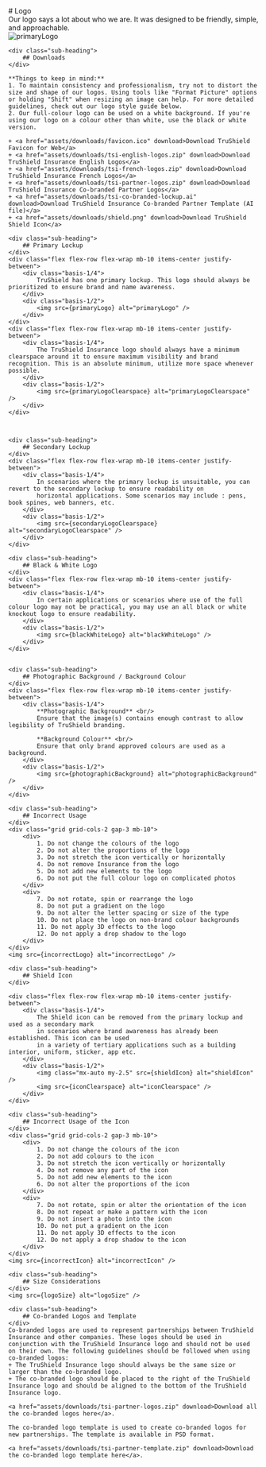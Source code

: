 



<Meta title="Brand Identity/Logo" />

<div class="main-container">
    <div class="heading">
        # Logo
    </div>
    <div class="flex flex-row flex-wrap mb-10 items-center justify-between">
        <div class="basis-1/4">
            Our logo says a lot about who we are. It was designed to be friendly, simple, and approachable.
        </div>
        <div class="basis-1/2">
            <img src={primaryLogo} alt="primaryLogo" />
        </div>
    </div>

    <div class="sub-heading">
        ## Downloads
    </div>

    **Things to keep in mind:**
    1. To maintain consistency and professionalism, try not to distort the size and shape of our logos. Using tools like "Format Picture" options or holding "Shift" when resizing an image can help. For more detailed guidelines, check out our logo style guide below.
    2. Our full-colour logo can be used on a white background. If you're using our logo on a colour other than white, use the black or white version.

    + <a href="assets/downloads/favicon.ico" download>Download TruShield Favicon for Web</a>
    + <a href="assets/downloads/tsi-english-logos.zip" download>Download TruShield Insurance English Logos</a>
    + <a href="assets/downloads/tsi-french-logos.zip" download>Download TruShield Insurance French Logos</a>
    + <a href="assets/downloads/tsi-partner-logos.zip" download>Download TruShield Insurance Co-branded Partner Logos</a>
    + <a href="assets/downloads/tsi-co-branded-lockup.ai" download>Download TruShield Insurance Co-branded Partner Template (AI file)</a>
    + <a href="assets/downloads/shield.png" download>Download TruShield Shield Icon</a>

    <div class="sub-heading">
        ## Primary Lockup
    </div>
    <div class="flex flex-row flex-wrap mb-10 items-center justify-between">
        <div class="basis-1/4">
            TruShield has one primary lockup. This logo should always be prioritized to ensure brand and name awareness.
        </div>
        <div class="basis-1/2">
            <img src={primaryLogo} alt="primaryLogo" />
        </div>
    </div>
    <div class="flex flex-row flex-wrap mb-10 items-center justify-between">
        <div class="basis-1/4">
            The TruShield Insurance logo should always have a minimum clearspace around it to ensure maximum visibility and brand recognition. This is an absolute minimum, utilize more space whenever possible.
        </div>
        <div class="basis-1/2">
            <img src={primaryLogoClearspace} alt="primaryLogoClearspace" />
        </div>
    </div>



    <div class="sub-heading">
        ## Secondary Lockup
    </div>
    <div class="flex flex-row flex-wrap mb-10 items-center justify-between">
        <div class="basis-1/4">
            In scenarios where the primary lockup is unsuitable, you can revert to the secondary lockup to ensure readability on
            horizontal applications. Some scenarios may include : pens, book spines, web banners, etc.
        </div>
        <div class="basis-1/2">
            <img src={secondaryLogoClearspace} alt="secondaryLogoClearspace" />
        </div>
    </div>

    <div class="sub-heading">
        ## Black & White Logo
    </div>
    <div class="flex flex-row flex-wrap mb-10 items-center justify-between">
        <div class="basis-1/4">
            In certain applications or scenarios where use of the full colour logo may not be practical, you may use an all black or white knockout logo to ensure readability.
        </div>
        <div class="basis-1/2">
            <img src={blackWhiteLogo} alt="blackWhiteLogo" />
        </div>
    </div>


    <div class="sub-heading">
        ## Photographic Background / Background Colour
    </div>
    <div class="flex flex-row flex-wrap mb-10 items-center justify-between">
        <div class="basis-1/4">
            **Photographic Background** <br/>
            Ensure that the image(s) contains enough contrast to allow legibility of TruShield branding.

            **Background Colour** <br/>
            Ensure that only brand approved colours are used as a background.
        </div>
        <div class="basis-1/2">
            <img src={photographicBackground} alt="photographicBackground" />
        </div>
    </div>

    <div class="sub-heading">
        ## Incorrect Usage
    </div>
    <div class="grid grid-cols-2 gap-3 mb-10">
        <div>
            1. Do not change the colours of the logo
            2. Do not alter the proportions of the logo
            3. Do not stretch the icon vertically or horizontally
            4. Do not remove Insurance from the logo
            5. Do not add new elements to the logo
            6. Do not put the full colour logo on complicated photos
        </div>
        <div>
            7. Do not rotate, spin or rearrange the logo
            8. Do not put a gradient on the logo
            9. Do not alter the letter spacing or size of the type
            10. Do not place the logo on non-brand colour backgrounds
            11. Do not apply 3D effects to the logo
            12. Do not apply a drop shadow to the logo
        </div>
    </div>
    <img src={incorrectLogo} alt="incorrectLogo" />

    <div class="sub-heading">
        ## Shield Icon
    </div>

    <div class="flex flex-row flex-wrap mb-10 items-center justify-between">
        <div class="basis-1/4">
            The Shield icon can be removed from the primary lockup and used as a secondary mark
            in scenarios where brand awareness has already been established. This icon can be used
            in a variety of tertiary applications such as a building interior, uniform, sticker, app etc.
        </div>
        <div class="basis-1/2">
            <img class="mx-auto my-2.5" src={shieldIcon} alt="shieldIcon" />
            <img src={iconClearspace} alt="iconClearspace" />
        </div>
    </div>

    <div class="sub-heading">
        ## Incorrect Usage of the Icon
    </div>
    <div class="grid grid-cols-2 gap-3 mb-10">
        <div>
            1. Do not change the colours of the icon
            2. Do not add colours to the icon
            3. Do not stretch the icon vertically or horizontally
            4. Do not remove any part of the icon
            5. Do not add new elements to the icon
            6. Do not alter the proportions of the icon
        </div>
        <div>
            7. Do not rotate, spin or alter the orientation of the icon
            8. Do not repeat or make a pattern with the icon
            9. Do not insert a photo into the icon
            10. Do not put a gradient on the icon
            11. Do not apply 3D effects to the icon
            12. Do not apply a drop shadow to the icon
        </div>
    </div>
    <img src={incorrectIcon} alt="incorrectIcon" />

    <div class="sub-heading">
        ## Size Considerations
    </div>
    <img src={logoSize} alt="logoSize" />

    <div class="sub-heading">
        ## Co-branded Logos and Template
    </div>
    Co-branded logos are used to represent partnerships between TruShield Insurance and other companies. These logos should be used in conjunction with the TruShield Insurance logo and should not be used on their own. The following guidelines should be followed when using co-branded logos:
    + The TruShield Insurance logo should always be the same size or larger than the co-branded logo.
    + The co-branded logo should be placed to the right of the TruShield Insurance logo and should be aligned to the bottom of the TruShield Insurance logo.

    <a href="assets/downloads/tsi-partner-logos.zip" download>Download all the co-branded logos here</a>.

    The co-branded logo template is used to create co-branded logos for new partnerships. The template is available in PSD format.

    <a href="assets/downloads/tsi-partner-template.zip" download>Download the co-branded logo template here</a>.
</div>